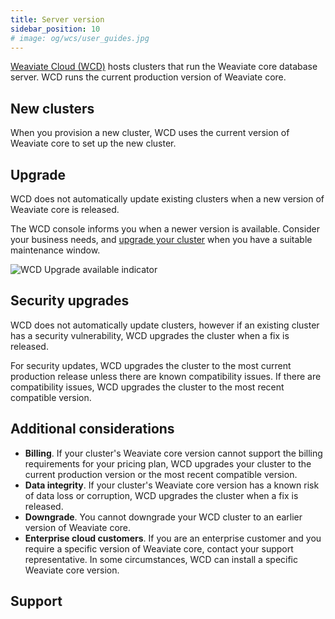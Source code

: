 ```yaml
---
title: Server version
sidebar_position: 10
# image: og/wcs/user_guides.jpg
---
```


[Weaviate Cloud (WCD)](https://console.weaviate.cloud/) hosts clusters that run the Weaviate core database server. WCD runs the current production version of Weaviate core.

## New clusters


<V125EarlyAccess />

When you provision a new cluster, WCD uses the current version of Weaviate core to set up the new cluster.

## Upgrade


<V125Upgrade />

WCD does not automatically update existing clusters when a new version of Weaviate core is released.

The WCD console informs you when a newer version is available. Consider your business needs, and [upgrade your cluster](/developers/wcs/platform/version) when you have a suitable maintenance window.

![WCD Upgrade available indicator](../img/wcs-upgrade-details.jpg)


<Downtime125Note/>

## Security upgrades

 WCD does not automatically update clusters, however if an existing cluster has a security vulnerability, WCD upgrades the cluster when a fix is released.

 For security updates, WCD upgrades the cluster to the most current production release unless there are known compatibility issues. If there are compatibility issues, WCD upgrades the cluster to the most recent compatible version.

## Additional considerations

- **Billing**. If your cluster's Weaviate core version cannot support the billing requirements for your pricing plan, WCD upgrades your cluster to the current production version or the most recent compatible version.
- **Data integrity**. If your cluster's Weaviate core version has a known risk of data loss or corruption, WCD upgrades the cluster when a fix is released.
- **Downgrade**. You cannot downgrade your WCD cluster to an earlier version of Weaviate core.
- **Enterprise cloud customers**. If you are an enterprise customer and you require a specific version of Weaviate core, contact your support representative. In some circumstances, WCD can install a specific Weaviate core version.

## Support


<SupportAndTrouble />


<CustomScriptLoader/>
